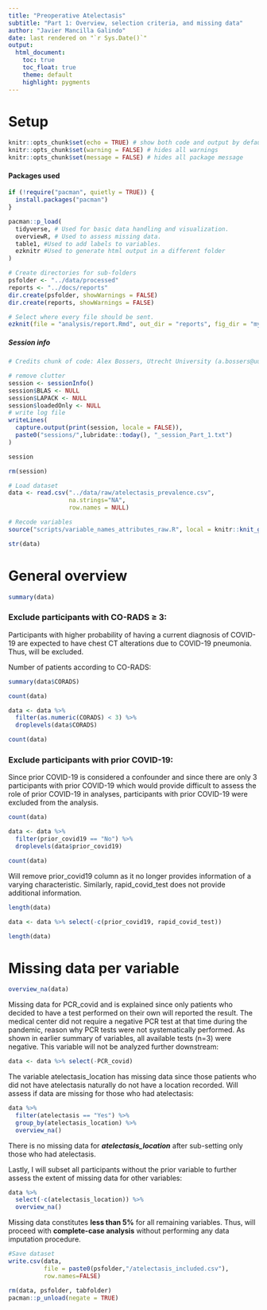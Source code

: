 ```yaml
---
title: "Preoperative Atelectasis"
subtitle: "Part 1: Overview, selection criteria, and missing data"
author: "Javier Mancilla Galindo"
date: last rendered on "`r Sys.Date()`"
output: 
  html_document:
    toc: true
    toc_float: true
    theme: default
    highlight: pygments
---
```


# Setup 
```r
knitr::opts_chunk$set(echo = TRUE) # show both code and output by default
knitr::opts_chunk$set(warning = FALSE) # hides all warnings
knitr::opts_chunk$set(message = FALSE) # hides all package message
```

#### Packages used    
```r
if (!require("pacman", quietly = TRUE)) {
  install.packages("pacman")
}

pacman::p_load(
  tidyverse, # Used for basic data handling and visualization.
  overviewR, # Used to assess missing data.
  table1, #Used to add labels to variables.
  ezknitr #Used to generate html output in a different folder   
)
```

```r
# Create directories for sub-folders  
psfolder <- "../data/processed"
reports <- "../docs/reports"
dir.create(psfolder, showWarnings = FALSE)
dir.create(reports, showWarnings = FALSE)
```

```r
# Select where every file should be sent.   
ezknit(file = "analysis/report.Rmd", out_dir = "reports", fig_dir = "myfigs")
```


##### Session info  
```r
# Credits chunk of code: Alex Bossers, Utrecht University (a.bossers@uu.nl)

# remove clutter
session <- sessionInfo()
session$BLAS <- NULL
session$LAPACK <- NULL
session$loadedOnly <- NULL
# write log file
writeLines(
  capture.output(print(session, locale = FALSE)),
  paste0("sessions/",lubridate::today(), "_session_Part_1.txt")
)

session
```

```r
rm(session)
```

```r
# Load dataset  
data <- read.csv("../data/raw/atelectasis_prevalence.csv",
                 na.strings="NA", 
                 row.names = NULL)
```

```r
# Recode variables  
source("scripts/variable_names_attributes_raw.R", local = knitr::knit_global())
```

```r
str(data)
```


# General overview  
```r
summary(data)
```

### Exclude participants with CO-RADS ≥ 3:   
    
Participants with higher probability of having a current diagnosis of COVID-19 are expected to have chest CT alterations due to COVID-19 pneumonia. Thus, will be excluded.   
    
Number of patients according to CO-RADS:  
```r
summary(data$CORADS)
```

```r
count(data)
```

```r
data <- data %>%
  filter(as.numeric(CORADS) < 3) %>%
  droplevels(data$CORADS)

count(data)
```

### Exclude participants with prior COVID-19:   
    
Since prior COVID-19 is considered a confounder and since there are only 3 participants with prior COVID-19 which would provide difficult to assess the role of prior COVID-19 in analyses, participants with prior COVID-19 were excluded from the analysis.  
    
```r
count(data)
```

```r
data <- data %>%
  filter(prior_covid19 == "No") %>%
  droplevels(data$prior_covid19)

count(data)
```

Will remove prior_covid19 column as it no longer provides information of a varying characteristic. Similarly, rapid_covid_test does not provide additional information.   
```r
length(data)
```


```r
data <- data %>% select(-c(prior_covid19, rapid_covid_test))

length(data)
```


# Missing data per variable     
```r
overview_na(data)
```

Missing data for PCR_covid and is explained since only patients who decided to have a test performed on their own will reported the result. The medical center did not require a negative PCR test at that time during the pandemic, reason why PCR tests were not systematically performed. As shown in earlier summary of variables, all available tests (n=3) were negative. This variable will not be analyzed further downstream:    

```r
data <- data %>% select(-PCR_covid)
```

The variable atelectasis_location has missing data since those patients who did not have atelectasis naturally do not have a location recorded. Will assess if data are missing for those who had atelectasis:  
```r
data %>%
  filter(atelectasis == "Yes") %>%
  group_by(atelectasis_location) %>%
  overview_na()
```

There is no missing data for ***atelectasis_location*** after sub-setting only those who had atelectasis.  

Lastly, I will subset all participants without the prior variable to further assess the extent of missing data for other variables:     

```r
data %>%
  select(-c(atelectasis_location)) %>%
  overview_na()
```

Missing data constitutes **less than 5%** for all remaining variables. Thus, will proceed with **complete-case analysis** without performing any data imputation procedure.  

```r
#Save dataset
write.csv(data, 
          file = paste0(psfolder,"/atelectasis_included.csv"),
          row.names=FALSE)
```

```r
rm(data, psfolder, tabfolder)
pacman::p_unload(negate = TRUE)
```

